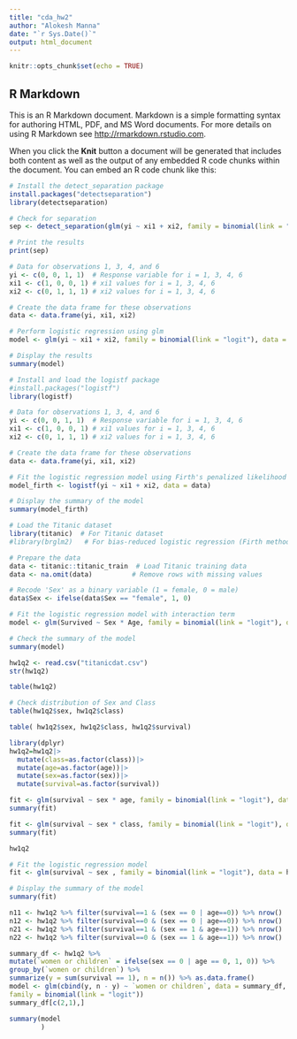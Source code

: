 ```yaml
---
title: "cda_hw2"
author: "Alokesh Manna"
date: "`r Sys.Date()`"
output: html_document
---
```


```r
knitr::opts_chunk$set(echo = TRUE)
```

## R Markdown

This is an R Markdown document. Markdown is a simple formatting syntax for authoring HTML, PDF, and MS Word documents. For more details on using R Markdown see <http://rmarkdown.rstudio.com>.

When you click the **Knit** button a document will be generated that includes both content as well as the output of any embedded R code chunks within the document. You can embed an R code chunk like this:

```r
# Install the detect_separation package
install.packages("detectseparation")
library(detectseparation)

# Check for separation
sep <- detect_separation(glm(yi ~ xi1 + xi2, family = binomial(link = "logit"), data = data))

# Print the results
print(sep)

```


```r
# Data for observations 1, 3, 4, and 6
yi <- c(0, 0, 1, 1)  # Response variable for i = 1, 3, 4, 6
xi1 <- c(1, 0, 0, 1) # xi1 values for i = 1, 3, 4, 6
xi2 <- c(0, 1, 1, 1) # xi2 values for i = 1, 3, 4, 6

# Create the data frame for these observations
data <- data.frame(yi, xi1, xi2)

# Perform logistic regression using glm
model <- glm(yi ~ xi1 + xi2, family = binomial(link = "logit"), data = data)

# Display the results
summary(model)

```

```r
# Install and load the logistf package
#install.packages("logistf")
library(logistf)

# Data for observations 1, 3, 4, and 6
yi <- c(0, 0, 1, 1)  # Response variable for i = 1, 3, 4, 6
xi1 <- c(1, 0, 0, 1) # xi1 values for i = 1, 3, 4, 6
xi2 <- c(0, 1, 1, 1) # xi2 values for i = 1, 3, 4, 6

# Create the data frame for these observations
data <- data.frame(yi, xi1, xi2)

# Fit the logistic regression model using Firth's penalized likelihood
model_firth <- logistf(yi ~ xi1 + xi2, data = data)

# Display the summary of the model
summary(model_firth)

```




```r
# Load the Titanic dataset
library(titanic)  # For Titanic dataset
#library(brglm2)   # For bias-reduced logistic regression (Firth method)

# Prepare the data
data <- titanic::titanic_train  # Load Titanic training data
data <- na.omit(data)          # Remove rows with missing values

# Recode 'Sex' as a binary variable (1 = female, 0 = male)
data$Sex <- ifelse(data$Sex == "female", 1, 0)

# Fit the logistic regression model with interaction term
model <- glm(Survived ~ Sex * Age, family = binomial(link = "logit"), data = data)

# Check the summary of the model
summary(model)

```


```r
hw1q2 <- read.csv("titanicdat.csv")
str(hw1q2)
```


```r
table(hw1q2)
```

```r
# Check distribution of Sex and Class
table(hw1q2$sex, hw1q2$class)
```
```r
table( hw1q2$sex, hw1q2$class, hw1q2$survival)

```

```r
library(dplyr)
hw1q2=hw1q2|>
  mutate(class=as.factor(class))|>
  mutate(age=as.factor(age))|>
  mutate(sex=as.factor(sex))|>
  mutate(survival=as.factor(survival))
```


```r
fit <- glm(survival ~ sex * age, family = binomial(link = "logit"), data = hw1q2)
summary(fit)

```

```r
fit <- glm(survival ~ sex * class, family = binomial(link = "logit"), data = hw1q2)
summary(fit)

```
```r
hw1q2
```


```r
# Fit the logistic regression model
fit <- glm(survival ~ sex , family = binomial(link = "logit"), data = hw1q2)

# Display the summary of the model
summary(fit)
```

```r
n11 <- hw1q2 %>% filter(survival==1 & (sex == 0 | age==0)) %>% nrow()
n12 <- hw1q2 %>% filter(survival==0 & (sex == 0 | age==0)) %>% nrow()
n21 <- hw1q2 %>% filter(survival==1 & (sex == 1 & age==1)) %>% nrow()
n22 <- hw1q2 %>% filter(survival==0 & (sex == 1 & age==1)) %>% nrow()
```




```r
summary_df <- hw1q2 %>%
mutate(`women or children` = ifelse(sex == 0 | age == 0, 1, 0)) %>%
group_by(`women or children`) %>%
summarize(y = sum(survival == 1), n = n()) %>% as.data.frame()
model <- glm(cbind(y, n - y) ~ `women or children`, data = summary_df,
family = binomial(link = "logit"))
summary_df[c(2,1),]
```
```r
summary(model
        )
```













